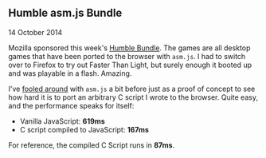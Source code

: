 ## Humble asm.js Bundle

<time dateTime="2014-10-14">14 October 2014</time>

Mozilla sponsored this week's [Humble Bundle](https://www.humblebundle.com). The games are all desktop games that have been ported to the browser with `asm.js`. I had to switch over to Firefox to try out Faster Than Light, but surely enough it booted up and was playable in a flash. Amazing.

I've [fooled around](https://github.com/tvararu/asm-benchie) with `asm.js` a bit before just as a proof of concept to see how hard it is to port an arbitrary C script I wrote to the browser. Quite easy, and the performance speaks for itself:

- Vanilla JavaScript: **619ms**
- C script compiled to JavaScript: **167ms**

For reference, the compiled C Script runs in **87ms**.
